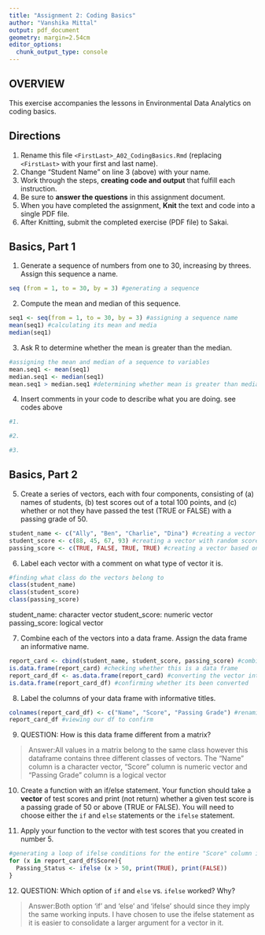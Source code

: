 ```yaml
---
title: "Assignment 2: Coding Basics"
author: "Vanshika Mittal"
output: pdf_document
geometry: margin=2.54cm
editor_options: 
  chunk_output_type: console
---
```


## OVERVIEW

This exercise accompanies the lessons in Environmental Data Analytics on coding basics.

## Directions

1.  Rename this file `<FirstLast>_A02_CodingBasics.Rmd` (replacing `<FirstLast>` with your first and last name).
2.  Change "Student Name" on line 3 (above) with your name.
3.  Work through the steps, **creating code and output** that fulfill each instruction.
4.  Be sure to **answer the questions** in this assignment document.
5.  When you have completed the assignment, **Knit** the text and code into a single PDF file.
6.  After Knitting, submit the completed exercise (PDF file) to Sakai.

## Basics, Part 1

1.  Generate a sequence of numbers from one to 30, increasing by threes. Assign this sequence a name.
```r
seq (from = 1, to = 30, by = 3) #generating a sequence 
```

2.  Compute the mean and median of this sequence.
```r
seq1 <- seq(from = 1, to = 30, by = 3) #assigning a sequence name 
mean(seq1) #calculating its mean and media 
median(seq1)
```

3.  Ask R to determine whether the mean is greater than the median.
```r
#assigning the mean and median of a sequence to variables 
mean.seq1 <- mean(seq1) 
median.seq1 <- median(seq1)
mean.seq1 > median.seq1 #determining whether mean is greater than median
```


4.  Insert comments in your code to describe what you are doing.
see codes above

```r
#1. 

#2. 

#3. 
```

## Basics, Part 2

5.  Create a series of vectors, each with four components, consisting of (a) names of students, (b) test scores out of a total 100 points, and (c) whether or not they have passed the test (TRUE or FALSE) with a passing grade of 50.
```r
student_name <- c("Ally", "Ben", "Charlie", "Dina") #creating a vector with student names 
student_score <- c(88, 45, 67, 93) #creating a vector with random scores of choice 
passing_score <- c(TRUE, FALSE, TRUE, TRUE) #creating a vector based on the passing grade of 50
```

6.  Label each vector with a comment on what type of vector it is.
```r
#finding what class do the vectors belong to
class(student_name)
class(student_score)
class(passing_score)
```
student_name: character vector 
student_score: numeric vector 
passing_score: logical vector 

7.  Combine each of the vectors into a data frame. Assign the data frame an informative name.
```r
report_card <- cbind(student_name, student_score, passing_score) #combining the above vectors 
is.data.frame(report_card) #checking whether this is a data frame
report_card_df <- as.data.frame(report_card) #converting the vector into a data frame
is.data.frame(report_card_df) #confirming whether its been converted 
```

8.  Label the columns of your data frame with informative titles.

```r
colnames(report_card_df) <- c("Name", "Score", "Passing Grade") #renaming column names 
report_card_df #viewing our df to confirm
```

9.  QUESTION: How is this data frame different from a matrix?

> Answer:All values in a matrix belong to the same class however this dataframe contains three different classes of vectors. The "Name" column is a character vector, "Score" column is numeric vector and "Passing Grade" column is a logical vector

10. Create a function with an if/else statement. Your function should take a **vector** of test scores and print (not return) whether a given test score is a passing grade of 50 or above (TRUE or FALSE). You will need to choose either the `if` and `else` statements or the `ifelse` statement.

11. Apply your function to the vector with test scores that you created in number 5.

```r
#generating a loop of ifelse conditions for the entire "Score" column in our df
for (x in report_card_df$Score){
  Passing_Status <- ifelse (x > 50, print(TRUE), print(FALSE))
}
```

12. QUESTION: Which option of `if` and `else` vs. `ifelse` worked? Why?

> Answer:Both option 'if' and 'else' and 'ifelse' should since they imply the same working inputs. 
I have chosen to use the ifelse statement as it is easier to consolidate a larger argument for a vector in it.  

